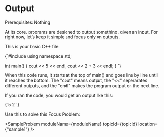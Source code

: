 


<Sidebar moduleName={moduleName} /> 

# Output

Prerequisites: Nothing

At its core, programs are designed to output something, given an input. For right now, let's keep it simple and 
focus only on outputs. 

This is your basic C++ file: 

<div style={{ transform: 'translateX(150px)' }}>
  <SyntaxHighlighter language="cpp" style={okaidia}>
{`#include <iostream>
using namespace std;

int main() {
    cout << 5 << endl; 
    cout << 2 + 3 << endl; 
}
`}
  </SyntaxHighlighter>
</div>

When this code runs, it starts at the top of main() and goes line by line until it reaches the bottom. The "cout" 
means output, the "\<\<" seperarates different outputs, and the "endl" makes the program output on the next line. 

If you ran the code, you would get an output like this: 

<div style={{ transform: 'translateX(150px)' }}>
  <SyntaxHighlighter language="cpp" style={okaidia}>
{`5
2
`}
  </SyntaxHighlighter>
</div>

Use this to solve this Focus Problem: 

<SampleProblem  moduleName={moduleName} topicId={topicId} location={"sample1"} /> 



<TopicProgress moduleName={moduleName} topicId={topicId} />



